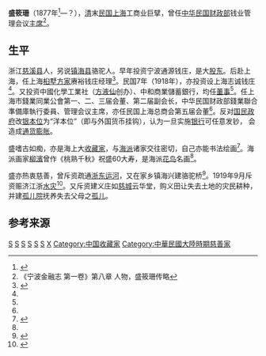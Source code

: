 '''盛筱珊'''（1877年<ref name="sheng shanghai">{{cite web |url=http://mhdb.mh.sinica.edu.tw/mhpeople/bookimage.php?book=8&chapter=%E5%8D%81%E4%BA%8C%E7%95%AB |title=上海工商名人录（1936） |publisher=中央研究院近代史研究所 |author=近现代人物资料整合系统 |access-date=2016-09-03 |archive-date=2019-07-19 |archive-url=https://web.archive.org/web/20190719103407/http://mhdb.mh.sinica.edu.tw/mhpeople/bookimage.php?book=8&chapter=%E5%8D%81%E4%BA%8C%E7%95%AB |dead-url=no }}</ref>—？），[[清朝|清]]末[[中華民國|民国]][[上海|上海]]工商业巨擘，曾任[[中华民国财政部|中华民国财政部]]钱业管理会议[[主席|主席]]<ref name="sheng">《宁波金融志 第一卷》第八章 人物，盛筱珊传略</ref>。

==生平==

浙江[[慈溪县|慈溪县]]人，另说[[镇海县|镇海县]]骆驼人。早年投资宁波通源钱庄，是大[[股东|股东]]。后赴上海，任上海[[桕墅方家|桕墅方家]]赓裕钱庄经理<ref>{{cite web |url=http://202.107.212.146:838/nbwshj/index.php?option=com_content&view=article&id=122:2011-09-08-05-58-32&catid=38:2011-09-07-00-48-02&Itemid=57 |title=四十年代前在上海的“宁波帮” |publisher=宁波文史资料汇编 |author=范学文 |date=2011-09-07 |access-date=2016-09-03 |archive-date=2013-11-11 |archive-url=https://web.archive.org/web/20131111074328/http://202.107.212.146:838/nbwshj/index.php?option=com_content&view=article&id=122:2011-09-08-05-58-32&catid=38:2011-09-07-00-48-02&Itemid=57 |dead-url=no }}</ref>。民国7年（1918年），亦投资设上海志诚钱庄<ref name="sheng"/>。又投资中國化學工業社（[[方液仙|方液仙]]创办）、中和商業儲蓄銀行，均任[[董事|董事]]<ref name="sheng shanghai"/>。任上海市錢業同業公會第一、二、三届会董、第二届副会长，中华民国财政部錢業聯合準備庫執行委員、管理会议主席，亦任民国上海总商会第五届会董<ref name="sheng shanghai"/>。反对[[国民政府|国民政府]]改[[银本位|银本位]]为“洋本位”（即与外国货币挂钩），认为一旦实施[[银行|银行]]可任意发钞， 会造成[[通货膨胀|通货膨胀]]。

盛嗜古如痴，亦是海上大[[收藏家|收藏家]]，与[[海派|海派]]诸家交往密切，自己亦能书法绘画<ref name="sheng liu">{{cite web|url=http://www.wikitw.club/article-1311247-1.html |title=柳濱桃熟千秋 |publisher=知网}}</ref>。海派画家[[柳濱|柳濱]]曾作《桃熟千秋》祝盛60大寿，是海派[[花鸟|花鸟]]名画<ref name="sheng liu"/>。

盛亦热衷慈善，曾斥资疏通[[浙东运河|浙东运河]]，又在家乡镇海兴建骆驼桥<ref>{{cite web |url=http://news.artxun.com/beiwen-1530-7648882.shtml |title=镇海区发现三块极其珍贵的运河修治相关碑记 |publisher=博宝资讯 |date=2009-11-24 |access-date=2016-09-03 |archive-date=2019-07-19 |archive-url=https://web.archive.org/web/20190719190139/http://news.artxun.com/beiwen-1530-7648882.shtml |dead-url=yes }}</ref>。1919年9月斥资赈济江浙[[水灾|水灾]]<ref>{{cite web |url=http://www.scf.org.cn/csjjh/node4/node23/node2407/u1ai42234.html |title=关于赈济水灾之消息 |publisher=上海市慈善基金会 |author=申报 |date=2012-08-20 |access-date=2016-09-03 |archive-date=2019-07-16 |archive-url=https://web.archive.org/web/20190716044602/http://www.scf.org.cn/csjjh/node4/node23/node2407/u1ai42234.html |dead-url=no }}</ref>。又斥资建义庄如[[慈城|慈城]]云华堂，购义田让失去土地的灾民耕种，并建[[孤儿院|孤儿院]]抚养失去父母之[[孤儿|孤儿]]{{Better source|reason=此處原本引用360doc為來源，為不可靠來源|date=2019年5月}}。

==参考来源==
{{reflist|2}}

[[Category:慈溪人|S]]
[[Category:镇海县人|S]]
[[Category:中华民国大陸時期银行家|S]]
[[Category:中华民国大陸時期企业家|S]]
[[Category:宁波裔上海人|S]]
[[Category:宁波商帮|S]]
[[Category:骆驼桥盛氏|X]]
[[Category:中国收藏家|Category:中国收藏家]]
[[Category:中華民國大陸時期慈善家|Category:中華民國大陸時期慈善家]]